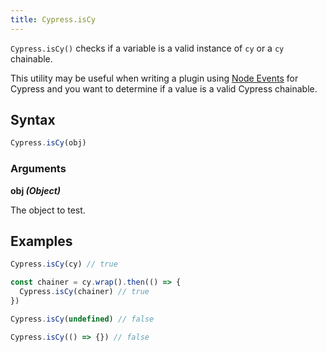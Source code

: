 ```yaml
---
title: Cypress.isCy
---
```


`Cypress.isCy()` checks if a variable is a valid instance of `cy` or a `cy`
chainable.

This utility may be useful when writing a plugin using [Node Events](/api/node-events/overview)
for Cypress and you want to determine if a value is a valid Cypress chainable.

## Syntax

```javascript
Cypress.isCy(obj)
```

### Arguments

<Icon name="angle-right" /> **obj _(Object)_**

The object to test.

## Examples

```javascript
Cypress.isCy(cy) // true

const chainer = cy.wrap().then(() => {
  Cypress.isCy(chainer) // true
})

Cypress.isCy(undefined) // false

Cypress.isCy(() => {}) // false
```

